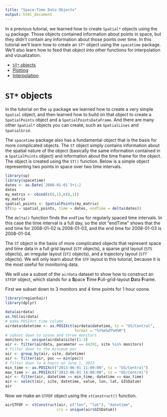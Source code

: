 ```yaml
---
title: "Space-Time Data Objects"
output: html_document
---
```


In a previous tutorial, we learned how to create `Spatial*` objects using the 
`sp` package. Those objects contained information about points in space, but
they didn't contain any information about those points over time. In this 
tutorial we'll learn how to create an `ST*` object using the `spacetime` package. 
We'll also learn how to feed that object into other functions for interpolation
and vizualization.

- [`ST*` objects](#ST)
- [Plotting](#plotting)
- [Interpolation](#interpolation)

# `ST*` objects{#ST}

In the tutorial on the `sp` package we learned how to create a very simple `Spatial`
object, and then learned how to build on that object to create a `SpatialPoints` object
and a `SpatialPointsDataFrame`. And there are many other `Spatial*` objects you can
create, such as `SpatialLines` and `SpatialGrid`.

The `spacetime` package also has a fundamental object that is the basis for more
complicated objects. The `ST` object simply contains information about the spatial
nature of the object (basically the same information contained in a `SpatialPoints` object)
and information about the time frame for the object. The object is created using the
`ST()` function. Below is a simple object representing two points in space over two
time intervals.

```r
library(sp)
library(spacetime)
dates <- as.Date('2008-01-01')+1:2
dates
my_matrix <- cbind(c(0,1),c(0,1))
my_matrix
spatial_points <- SpatialPoints(my_matrix)
ST(sp = spatial_points, time = dates, endTime = delta(dates))
```

The `delta()` function finds the `endTime` for regularly spaced time intervals. In this
case the time interval is a full day, so the slot "endTime" shows that the end time
for 2008-01-02 is 2008-01-03, and the end time for 2008-01-03 is 2008-01-04. 

The `ST` object is the basis of more complicated objects that represent space and time
data in a full grid layout (`STF` objects), a sparse grid layout (`STS` objects), an
irregular layout (`STI` objects), and a trajectory layout (`STT` objects). We will only
learn about the `STF` layout in this tutorial, because it is the most useful for monitoring
data.

We will use a subset of the `airdata` dataset to show how to construct an 
`STFDF` object, which stands for a **S**pace **T**ime **F**ull-grid-layout **D**ata **F**rame.

First we subset down to 3 monitors and 4 time points for 1 hour ozone.

```r
library(region5air)
library(dplyr)

data(airdata)
as.tbl(airdata)
# make POSIXct time column
airdata$datetime <- as.POSIXct(airdata$datetime, tz = "US/Central",
                               format = "%Y%m%dT%H%M")
# subset down to ozone and three monitors
monitors <- unique(airdata$site)[1:3]
air <- filter(airdata, parameter == 44201, site %in% monitors)
# filter down to the minimum poc
air <- group_by(air, site, datetime)
air <- filter(air, poc == min(poc))
# filter down to 4 hours on June 1, 2013
min_time <- as.POSIXct("2013-06-01 11:00:00", tz = "US/Central")
max_time <- as.POSIXct("2013-06-01 14:00:00", tz = "US/Central")
air <- filter(air, datetime >= min_time, datetime <= max_time)
air <- select(air, site, datetime, value, lon, lat, GISDatum)
air
```

Now we make an `STFDF` object using the `stConstruct()` function.

```r
airSTFDF <- stConstruct(air, c("lon", "lat"), "datetime",
                       crs = unique(air$GISDatum))
```
